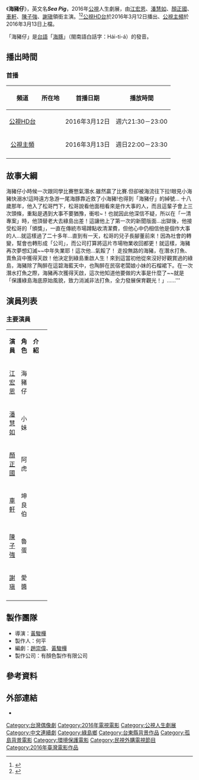 {{About|电视剧|俗名海猪仔的动物|海豚}}
{{expand|time=2016-03-08T01:47:19+00:00}}
{{Infobox Television
| show_name            = 海豬仔
| original_name        = Sea Pig
| image                =
| caption              = 
| show_name_2          = 
| genre                = [[人生劇展|人生劇展]]、[[電視電影|電視電影]]
| format               = 
| creator              = 
| director             = [[黃駿樺|黃駿樺]]
| writer               = [[趙崇偉|趙崇偉]]、[[黃駿樺|黃駿樺]]
| creative_director    = 
| presenter            =
| starring             = {{Nowrap begin}}[[江宏恩|江宏恩]]、[[潘慧如|潘慧如]]、[[顏正國|顏正國]]、[[車軒|車軒]]、[[陳子強|陳子強]]、[[謝瑱|謝瑱]]{{Nowrap end}}
| judges               = 
| voices               = 
| narrated             = 
| theme_music_composer = 
| opentheme            =
| endtheme             = 
| composer             = 
| country              = {{ROC-TW}}
| language             = [[台語|台語]]
| num_seasons          = <!-- or num_series -->
| num_episodes         = 
| list_episodes        = 
| slogan               = 
| executive_producer   = 
| supervising_producer = 
| producer             = 何平
| editor               = 
| location             = {{ROC-TW}}
| cinematography       =
| camera               = 
| runtime              = 90分鐘（含[[廣告|廣告]]）
| company              = {{Nowrap begin}}[[有顏色製作有限公司|有顏色製作有限公司]]{{Nowrap end}}
| distributor          = 
| last_aired           = 
| channel              = [[公視HD台|公視HD台]]
| picture_format       = 高畫質 1920X[[1080i|1080i]]電視電影
| audio_format         = [[立體聲|立體聲]]
| first_run            = {{TWN}}
| aired                = {{start date|2016|03|12}}
| channel_1            = [[公視主頻|公視主頻]]
| picture_format_1     = 高畫質 1920X[[1080i|1080i]]電視電影
| audio_format_1       = [[立體聲|立體聲]]
| first_run_1          = {{TWN}}
| aired_1              = {{start date|2016|03|13}}
| status               = 
| preceded_by          = 
| followed_by          = 
| related              =
| website              = 
| production_website   = 
| imdb_id              = 
}}
《'''海豬仔'''》，英文名'''''Sea Pig'''''，2016年[[公視|公視]]人生劇展，由[[江宏恩|江宏恩]]、[[潘慧如|潘慧如]]、[[顏正國|顏正國]]、[[車軒|車軒]]、[[陳子強|陳子強]]、[[謝瑱|謝瑱]]領銜主演。<ref>{{Cite web |url=http://ent.appledaily.com.tw/enews/article/entertainment/20151125/36917643/ |title=江宏恩入戲吃肥衝過頭 《海豬仔》秤肉破90公斤 |access-date=2016-03-07 |archive-date=2016-05-28 |archive-url=https://web.archive.org/web/20160528191843/http://ent.appledaily.com.tw/enews/article/entertainment/20151125/36917643/ |dead-url=no }}</ref><ref>{{Cite web |url=http://ent.ltn.com.tw/news/breakingnews/1580739 |title=超閃！陳子強揪女友一起吃 幸福肥到80公斤 |access-date=2016-03-07 |archive-date=2019-11-30 |archive-url=https://web.archive.org/web/20191130030503/https://ent.ltn.com.tw/news/breakingnews/1580739 |dead-url=no }}</ref>[[公視HD台|公視HD台]]於2016年3月12日播出、[[公視主頻|公視主頻]]於2016年3月13日上檔。

「海豬仔」是[[台語|台語]]「[[海豚|海豚]]」（閩南語白話字：Hái-ti-á）的發音。

== 播出時間 ==
=== 首播 ===
{{UTC+8}}
{| class="wikitable" style="text-align:center"
|-  
! 頻道 || 所在地 || 首播日期 || 播放時間
|- 
|<center>[[公視HD台|公視HD台]]||<center>{{TWN}}||<center>2016年3月12日||<center>週六21:30－23:00
|-
|<center>[[公視主頻|公視主頻]]||<center>{{TWN}}||<center>2016年3月13日||<center>週日22:00－23:30
|-
|}
== 故事大綱 ==
海豬仔小時候一次跟同學比賽憋氣潛水.雖然贏了比賽.但卻被海流往下拉!眼見小海豬快溺水!這時遠方急游一尾海豚靠近救了小海豬!也得到「海豬仔」的綽號…
十八歲那年，他入了松哥門下，松哥說看他面相看來是作大事的人，而且這輩子會上三次頭條，重點是遇到大事不要猶豫，衝啦~！也就因此他深信不疑，所以在「一清專案」時，他頂替老大去綠島出差！這讓他上了第一次的新聞版面…出獄後，他接受松哥的「頒獎」，一直在傳統市場蹲點收清潔費，但他心中仍相信他是個作大事的人…就這樣過了二十多年…直到有一天，松哥的兒子長腳董前來！因為社會的轉變，幫會也轉形成「公司」，而公司打算將這片市場物業收回都更！就這樣，海豬再次夢想幻滅~~中年失業耶！這次他…氣餒了！ 走投無路的海豬，在潛水打魚、賣魚貨中獲得天啟！他決定到綠島重啟人生！來到這當初他從來沒好好觀賞過的綠島，海豬除了陶醉在這碧海藍天中，也陶醉在民宿老闆娘小妹的石榴裙下。在一次潛水打魚之際，海豬再次獲得天啟，這次他知道他要做的大事是什麼了~~就是「保護綠島海底原始風貌，致力消滅非法打魚，全力發展保育觀光！」......'''

== 演員列表 ==
=== 主要演員 ===
{|class="wikitable" width="100%"
|- style="background:green; color:snow" align=center 
|width="8%"|'''演員''' || width="9%"|'''角色''' || width="46%"|'''介紹'''
|-
|<center>[[江宏恩|江宏恩]]||<center>海豬仔||
|-
|<center>[[潘慧如|潘慧如]]||<center>小妹||
|-
|<center>[[顏正國|顏正國]]||<center>阿虎||
|-
|<center>[[車軒|車軒]]||<center>坤良伯||
|-
|<center>[[陳子強|陳子強]]||<center>魯蛋||
|-
|<center>[[謝瑱|謝瑱]]||<center>愛醬||
|-
|}
== 製作團隊 ==
* 導演：[[黃駿樺|黃駿樺]]
* 製作人：何平
* 編劇：[[趙崇偉|趙崇偉]]、[[黃駿樺|黃駿樺]]
* 製作公司：有顏色製作有限公司

==參考資料==
{{Reflist}}
== 外部連結 ==
*{{Facebook|Sea.pig.tw}}
{{電視節目的變遷
|電視台={{flagicon|Taiwan}} [[公視HD台|公視HD台]]
|播放檔次=週六21:30－23:00
|節目名稱=海豬仔<br>（2016年3月12日）
|上一節目=[[征子_(公視人生劇展)|征子]]<br>（2016年3月5日）
|下一節目=[[三角犯罪|三角犯罪]]<br>（2016年3月19日）
}}
{{電視節目的變遷
|電視台={{flagicon|Taiwan}} [[公視主頻|公視主頻]]
|播放檔次=週日22:00－23:30
|節目名稱=海豬仔<br>（2016年3月13日）
|上一節目=[[征子_(公視人生劇展)|征子]]<br>（2016年3月6日）
|下一節目=[[三角犯罪|三角犯罪]]<br>（2016年3月20日）
}}
{{電視節目的變遷
|電視台={{flagicon|Taiwan}} [[緯來電影台|緯來電影台]][[人生劇展|人生劇展]]
|播放檔次=<br>週三21:00－22:30
|節目名稱=[[海豬仔|海豬仔]]<br>（2017年10月18日）
|上一節目=[[夏風|夏風]]<br>（2017年10月11日）<br>21:00－23:00
|下一節目=[[藥笑24小時|藥笑24小時]]<br>（2017年10月25日）<br>21:00－22:50
}}
{{電視節目的變遷
|電視台={{flagicon|Taiwan}} [[民視無線台|民視無線台]][[人生劇展|人生劇展]]
|播放檔次=<br>週日22:00－23:30
|節目名稱=[[海豬仔|海豬仔]]<br>（2018年8月5日）
|上一節目=[[失業陣線聯盟|失業陣線聯盟]]<br>（2018年7月29日）
|下一節目=[[關老爺_(公視人生劇展)|關老爺]]<br>（2018年8月12日）
}}
{{公視人生劇展}}
{{民視週日偶像劇}}
[[Category:台灣偶像劇|Category:台灣偶像劇]]
[[Category:2016年電視電影|Category:2016年電視電影]]
[[Category:公視人生劇展|Category:公視人生劇展]]
[[Category:中文連續劇|Category:中文連續劇]]
[[Category:綠島鄉|Category:綠島鄉]]
[[Category:台東縣背景作品|Category:台東縣背景作品]]
[[Category:孤島背景電影|Category:孤島背景電影]]
[[Category:環境保護電影|Category:環境保護電影]]
[[Category:民視外購電視節目|Category:民視外購電視節目]]
[[Category:2016年臺灣電影作品|Category:2016年臺灣電影作品]]